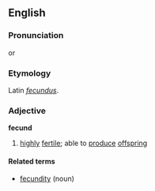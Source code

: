 ==English==

===Pronunciation===
{{IPAchar|/fi:'kənd/}} or {{IPAchar|/fɛk'ənd/}}

===Etymology===
Latin ''[[fecundus]]''.

===Adjective===
'''fecund'''
# [[high]]ly [[fertile]]; able to [[produce]] [[offspring]]

====Related terms====
*[[fecundity]] (noun)